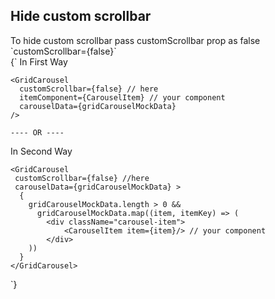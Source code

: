 
<Meta title="Hide custom scrollbar GridCarousel" component={GridCarousel} />


## Hide custom scrollbar

<StyledSubPara>
  To hide custom scrollbar pass <span style={{ color: "#1EA7FD"}}>customScrollbar </span> prop as <span style={{ color:'#1EA7FD'}}>false</span> `customScrollbar={false}`
</StyledSubPara>

<CodeWrapper>
  <div className="codeIn">
  {`
   In First Way
    
    <GridCarousel
      customScrollbar={false} // here
      itemComponent={CarouselItem} // your component
      carouselData={gridCarouselMockData}
    />
    
    ---- OR ---- 
   In Second Way
    
    <GridCarousel
     customScrollbar={false} //here
     carouselData={gridCarouselMockData} >
      {
        gridCarouselMockData.length > 0 && 
          gridCarouselMockData.map((item, itemKey) => (
            <div className="carousel-item">
                <CarouselItem item={item}/> // your component
            </div>
        ))
      }
    </GridCarousel>
  `} 
  </div>
</CodeWrapper>

<GridCarousel 
    itemComponent={CarouselItem}
    carouselData={gridCarouselMockData}
    customScrollbar={false}
/>
